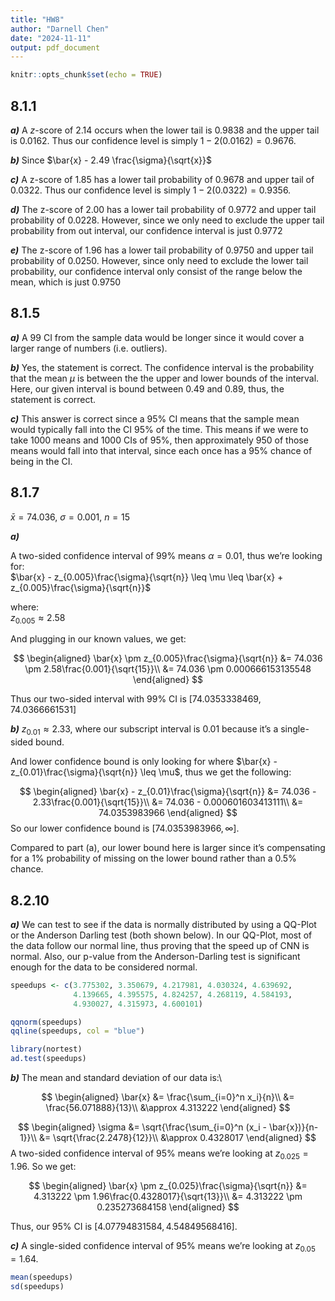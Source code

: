 ```yaml
---
title: "HW8"
author: "Darnell Chen"
date: "2024-11-11"
output: pdf_document
---
```


```r
knitr::opts_chunk$set(echo = TRUE)
```

## 8.1.1

***a)*** A $z$-score of 2.14 occurs when the lower tail is 0.9838 and the upper tail is 0.0162. Thus our confidence level is simply $1 - 2(0.0162) = 0.9676$.

***b)*** Since $\bar{x} - 2.49 \frac{\sigma}{\sqrt{x}}$

***c)*** A z-score of $1.85$ has a lower tail probability of 0.9678 and upper tail of 0.0322. Thus our confidence level is simply $1-2(0.0322) = 0.9356$.

***d)*** The z-score of $2.00$ has a lower tail probability of 0.9772 and upper tail probability of 0.0228. However, since we only need to exclude the upper tail probability from out interval, our confidence interval is just 0.9772

***e)*** The z-score of $1.96$ has a lower tail probability of 0.9750 and upper tail probability of 0.0250. However, since only need to exclude the lower tail probability, our confidence interval only consist of the range below the mean, which is just 0.9750

## 8.1.5

***a)*** A $99%$ CI from the sample data would be longer since it would cover a larger range of numbers (i.e. outliers).

***b)*** Yes, the statement is correct. The confidence interval is the probability that the mean $\mu$ is between the the upper and lower bounds of the interval. Here, our given interval is bound between 0.49 and 0.89, thus, the statement is correct.

***c)*** This answer is correct since a 95% CI means that the sample mean would typically fall into the CI 95% of the time. This means if we were to take 1000 means and 1000 CIs of 95%, then approximately 950 of those means would fall into that interval, since each once has a 95% chance of being in the CI.

## 8.1.7

$\bar{x} = 74.036,~ \sigma = 0.001, ~n=15$

***a)***

A two-sided confidence interval of 99% means $\alpha = 0.01$, thus we're looking for:\
$\bar{x} - z_{0.005}\frac{\sigma}{\sqrt{n}} \leq \mu \leq \bar{x} + z_{0.005}\frac{\sigma}{\sqrt{n}}$

where:\
$z_{0.005} \approx 2.58$

And plugging in our known values, we get:\

$$
\begin{aligned}
\bar{x} \pm z_{0.005}\frac{\sigma}{\sqrt{n}} &= 74.036 \pm 2.58\frac{0.001}{\sqrt{15}}\\
&= 74.036 \pm 0.000666153135548
\end{aligned}
$$

Thus our two-sided interval with 99% CI is $[74.0353338469, 74.0366661531]$

***b)*** $z_{0.01} \approx 2.33$, where our subscript interval is 0.01 because it's a single-sided bound.

And lower confidence bound is only looking for where $\bar{x} - z_{0.01}\frac{\sigma}{\sqrt{n}} \leq \mu$, thus we get the following:

$$
\begin{aligned}
\bar{x} - z_{0.01}\frac{\sigma}{\sqrt{n}} &= 74.036 - 2.33\frac{0.001}{\sqrt{15}}\\
&= 74.036 - 0.000601603413111\\
&= 74.0353983966
\end{aligned}
$$ So our lower confidence bound is $[74.0353983966, \infty]$.

Compared to part (a), our lower bound here is larger since it's compensating for a 1% probability of missing on the lower bound rather than a 0.5% chance.

## 8.2.10

***a)*** We can test to see if the data is normally distributed by using a QQ-Plot or the Anderson Darling test (both shown below). In our QQ-Plot, most of the data follow our normal line, thus proving that the speed up of CNN is normal. Also, our p-value from the Anderson-Darling test is significant enough for the data to be considered normal.

```r
speedups <- c(3.775302, 3.350679, 4.217981, 4.030324, 4.639692,
              4.139665, 4.395575, 4.824257, 4.268119, 4.584193,
              4.930027, 4.315973, 4.600101)

qqnorm(speedups)
qqline(speedups, col = "blue")

library(nortest)
ad.test(speedups)
```

***b)*** The mean and standard deviation of our data is:\\

$$
\begin{aligned}
\bar{x} &= \frac{\sum_{i=0}^n x_i}{n}\\
&= \frac{56.071888}{13}\\
&\approx 4.313222
\end{aligned}
$$

$$
\begin{aligned}
\sigma &= \sqrt{\frac{\sum_{i=0}^n (x_i - \bar{x})}{n-1}}\\
&= \sqrt{\frac{2.2478}{12}}\\
&\approx 0.4328017
\end{aligned}
$$
A two-sided confidence interval of 95% means we're looking at $z_{0.025} = 1.96$. So we get:

$$
\begin{aligned}
\bar{x} \pm z_{0.025}\frac{\sigma}{\sqrt{n}} &= 4.313222 \pm 1.96\frac{0.4328017}{\sqrt{13}}\\
&= 4.313222 \pm 0.235273684158
\end{aligned}
$$

Thus, our 95% CI is $[4.07794831584, 4.54849568416]$.

***c)*** A single-sided confidence interval of 95% means we're looking at $z_{0.05} = 1.64$.

```r
mean(speedups)
sd(speedups)
```
